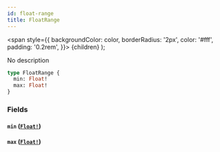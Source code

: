 ```yaml
---
id: float-range
title: FloatRange
---
```


<span
style={{
      backgroundColor: color,
      borderRadius: '2px',
      color: '#fff',
      padding: '0.2rem',
    }}>
{children}
</span>
);

No description

```graphql
type FloatRange {
  min: Float!
  max: Float!
}
```

### Fields

#### `min` ([`Float!`](/docs/schema/scalars/float))

#### `max` ([`Float!`](/docs/schema/scalars/float))
